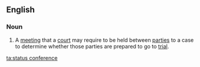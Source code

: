 ==English==

===Noun===
{{en-noun}}
# {{lb|en|legal}} A [[meeting]] that a [[court]] may require to be held between [[party|parties]] to a case to determine whether those parties are prepared to go to [[trial]].

[[ta:status conference]]